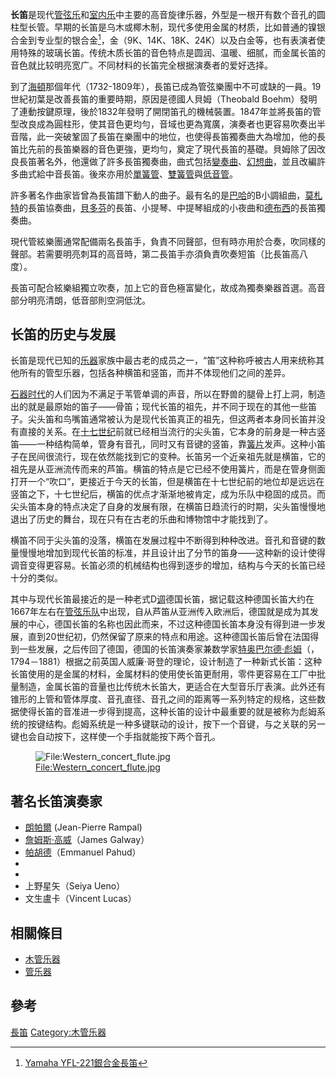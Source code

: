 {{NoteTA
|G1=音乐}}{{refimprove|time=2016-4-10}}
{{Infobox Instrument
|樂器名稱=長笛
|樂器別稱=長笛
|樂器英文名稱=Flute
|樂器德文名稱=Flöte
|樂器法文名稱=Flûte
|樂器義大利文名稱=Flauto
|樂器西班牙文名稱=Flauta
|樂器圖像=Flute.jpg
|樂器分類=
[[木管樂器|木管樂器]]
* [[管樂器|管樂器]]
|音域=[[File:Range_flute.png|130px]]
|相關樂器=*[[短笛|短笛]]
* [[高音長笛|高音長笛]]
* [[次中音長笛|次中音長笛]]
* [[中音長笛|中音長笛]]
* [[低音長笛|低音長笛]]
* [[倍低音長笛|倍低音長笛]]
* [[雙倍低音長笛|雙倍低音長笛]]
* [[超倍低音長笛|超倍低音長笛]]
|相關知名演奏家=
|相關條目=
}}
'''长笛'''是现代[[管弦乐|管弦乐]]和[[室内乐|室内乐]]中主要的高音旋律乐器，外型是一根开有数个音孔的圆柱型长管。早期的长笛是乌木或椰木制，现代多使用金属的材质，比如普通的镍银合金到专业型的银合金<ref name=Yamaha>[http://www.yamaha.com/yamahavgn/CDA/ContentDetail/ModelSeriesDetail.html?CNTID=2177&CTID=237200 Yamaha YFL-221銀合金長笛]{{dead link|date=2018年5月 |bot=InternetArchiveBot |fix-attempted=yes }}</ref>，金（9K、14K、18K、24K）以及白金等，也有表演者使用特殊的玻璃长笛。传统木质长笛的音色特点是圆润、温暖、细腻，而金属长笛的音色就比较明亮宽广。不同材料的长笛完全根据演奏者的爱好选择。

到了[[海頓|海頓]]那個年代（1732-1809年），長笛已成為管弦樂團中不可或缺的一員。19世紀初葉是改善長笛的重要時期，原因是德國人貝姆（Theobald Boehm）發明了連動按鍵原理，後於1832年發明了開閉笛孔的機械裝置。1847年並將長笛的管型改良成為圓柱形，使其音色更均勻，音域也更為寬廣，演奏者也更容易吹奏出半音階，此一突破鞏固了長笛在樂團中的地位，也使得長笛獨奏曲大為增加，他的長笛比先前的長笛樂器的音色更強，更均勻，奠定了現代長笛的基礎。貝姆除了因改良長笛著名外，他還做了許多長笛獨奏曲，曲式包括[[變奏曲|變奏曲]]、[[幻想曲|幻想曲]]，並且改編許多曲式給中音長笛。後來亦用於[[單簧管|單簧管]]、[[雙簧管|雙簧管]]與[[低音管|低音管]]。

許多著名作曲家皆曾為長笛譜下動人的曲子。最有名的是[[巴哈|巴哈]]的B小調組曲，[[莫札特|莫札特]]的長笛協奏曲，[[貝多芬|貝多芬]]的長笛、小提琴、中提琴組成的小夜曲和[[德布西|德布西]]的長笛獨奏曲。

現代管絃樂團通常配備兩名長笛手，負責不同聲部，但有時亦用於合奏，吹同樣的聲部。若需要明亮刺耳的高音時，第二長笛手亦須負責吹奏短笛（比長笛高八度）。

長笛可配合絃樂組獨立吹奏，加上它的音色極富變化，故成為獨奏樂器首選。高音部分明亮清朗，低音部則空洞低沈。

== 长笛的历史与发展 ==
长笛是现代已知的[[乐器|乐器]]家族中最古老的成员之一，“笛”这种称呼被古人用来统称其他所有的管型乐器，包括各种横笛和竖笛，而并不体现他们之间的差异。

[[石器时代|石器时代]]的人们因为不满足于苇管单调的声音，所以在野兽的腿骨上打上洞，制造出的就是最原始的笛子——骨笛；现代长笛的祖先，并不同于现在的其他一些笛子。尖头笛和鸟嘴笛通常被认为是现代长笛真正的祖先，但这两者本身同长笛并没有直接的关系。在[[十七世纪|十七世纪]]前就已经相当流行的尖头笛，它本身的前身是一种古竖笛——一种结构简单，管身有音孔，同时又有音键的竖笛，靠[[簧片|簧片]]发声。这种小笛子在民间很流行，现在依然能找到它的变种。长笛另一个近亲祖先就是横笛，它的祖先是从亚洲流传而来的芦笛。横笛的特点是它已经不使用簧片，而是在管身侧面打开一个“吹口”，更接近于今天的长笛，但是横笛在十七世纪前的地位却是远远在竖笛之下，十七世纪后，横笛的优点才渐渐地被肯定，成为乐队中稳固的成员。而尖头笛本身的特点决定了自身的发展有限，在横笛日趋流行的时期，尖头笛慢慢地退出了历史的舞台，现在只有在古老的乐曲和博物馆中才能找到了。

横笛不同于尖头笛的没落，横笛在发展过程中不断得到种种改进。音孔和音键的数量慢慢地增加到现代长笛的标准，并且设计出了分节的笛身——这种新的设计使得调音变得更容易。长笛必须的机械结构也得到逐步的增加，结构与今天的长笛已经十分的类似。

其中与现代长笛最接近的是一种老式D[[调|调]]德国长笛，据记载这种德国长笛大约在1667年左右在[[管弦乐队|管弦乐队]]中出现，自从芦笛从亚洲传入欧洲后，德国就是成为其发展的中心，德国长笛的名称也因此而来，不过这种德国长笛本身没有得到进一步发展，直到20世纪初，仍然保留了原来的特点和用途。这种德国长笛后曾在法国得到一些发展，之后传回了德国，德国的长笛演奏家兼数学家[[特奥巴尔德·彪姆|特奥巴尔德·彪姆]]（{{lang|en|Theobald Boehm}}，1794－1881）根据之前英国人威廉·哥登的理论，设计制造了一种新式长笛：这种长笛使用的是金属的材料，金属材料的使用使长笛更耐用，零件更容易在工厂中批量制造，金属长笛的音量也比传统木长笛大，更适合在大型音乐厅表演。此外还有锥形的上管和管体厚度、音孔直径、音孔之间的距离等一系列特定的规格，这些数据使得长笛的音准进一步得到提高，这种长笛的设计中最重要的就是被称为彪姆系统的按键结构。彪姆系统是一种多键联动的设计，按下一个音键，与之关联的另一键也会自动按下，这样使一个手指就能按下两个音孔。

[[File:Western_concert_flute.jpg|File:Western_concert_flute.jpg]]

== 著名长笛演奏家 ==
* [[朗帕爾|朗帕爾]] (Jean-Pierre Rampal)
* [[詹姆斯·高威|詹姆斯·高威]]（James Galway）
* [[帕胡德|帕胡德]]（Emmanuel Pahud）
* {{link-en|马蒂厄·迪弗奥|Mathieu Dufour}}
* {{link-en|安德列斯·布劳|Andreas Blau}}
* 上野星矢（Seiya Ueno）
* 文生盧卡（Vincent Lucas）

== 相關條目 ==
*[[木管乐器|木管乐器]]
*[[管乐器|管乐器]]

== 參考 ==
<references/>
{{樂器}}
{{Authority control}}
[[Category:長笛|]]
[[Category:木管乐器|Category:木管乐器]]